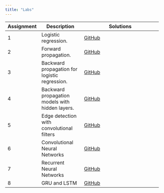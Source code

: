 ```yaml
---
title: "Labs"
---
```


+------------+-----------------------------------------------+--------------------------------------------------------------------------------------------------+
| Assignment | Description                                   | Solutions                                                                                        |
+============+===============================================+==================================================================================================+
|    1       | Logistic regression.                          | [GitHub](https://github.com/mhc-stat344ne-s2020/lab01_sol/blob/master/lab_20200124.ipynb)        |
+------------+-----------------------------------------------+--------------------------------------------------------------------------------------------------+
|    2       | Forward propagation.                          | [GitHub](https://github.com/mhc-stat344ne-s2020/lab02_sol/blob/master/lab02.ipynb)               |
+------------+-----------------------------------------------+--------------------------------------------------------------------------------------------------+
|    3       | Backward propagation for logistic regression. | [GitHub](https://github.com/mhc-stat344ne-s2020/lab03-sol/blob/master/lab03_sol.ipynb)           |
+------------+-----------------------------------------------+--------------------------------------------------------------------------------------------------+
|    4       |Backward propagation models with hidden layers.| [GitHub](https://github.com/mhc-stat344ne-s2020/lab04-solutions/blob/master/lab04.ipynb)         |
+------------+-----------------------------------------------+--------------------------------------------------------------------------------------------------+
|    5       |Edge detection with convolutional filters      | [GitHub](https://github.com/mhc-stat344ne-s2020/lab05-solutions/blob/master/Lab_5.ipynb)         |
+------------+-----------------------------------------------+--------------------------------------------------------------------------------------------------+
|    6       |Convolutional Neural Networks                  | [GitHub](https://github.com/mhc-stat344ne-s2020/lab06-solutions/blob/master/lab06.ipynb)         |
+------------+-----------------------------------------------+--------------------------------------------------------------------------------------------------+
|    7       |Recurrent Neural Networks                      | [GitHub](https://github.com/mhc-stat344ne-s2020/lab07-solutions/blob/master/lab07.ipynb)         |
+------------+-----------------------------------------------+--------------------------------------------------------------------------------------------------+
|    8       |GRU and LSTM                                   |[GitHub](https://github.com/mhc-stat344ne-s2020/lab08-solutions/blob/master/lab08_solutions.ipynb)|
+------------+-----------------------------------------------+--------------------------------------------------------------------------------------------------+
